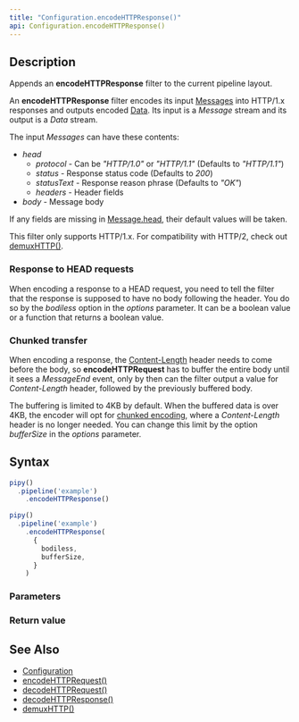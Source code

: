 ```yaml
---
title: "Configuration.encodeHTTPResponse()"
api: Configuration.encodeHTTPResponse()
---
```


## Description

Appends an **encodeHTTPResponse** filter to the current pipeline layout.

An **encodeHTTPResponse** filter encodes its input [Messages](/reference/api/Message) into HTTP/1.x responses and outputs encoded [Data](/reference/api/Data). Its input is a _Message_ stream and its output is a _Data_ stream.

<FilterDiagram
  name="encodeHTTPResponse"
  input="Message"
  output="Data"
/>

The input _Messages_ can have these contents:

* _head_
  - _protocol_ - Can be _"HTTP/1.0"_ or _"HTTP/1.1"_ (Defaults to _"HTTP/1.1"_)
  - _status_ - Response status code (Defaults to _200_)
  - _statusText_ - Response reason phrase (Defaults to _"OK"_)
  - _headers_ - Header fields
* _body_ - Message body

If any fields are missing in [Message.head](/reference/api/Message/head), their default values will be taken.

This filter only supports HTTP/1.x. For compatibility with HTTP/2, check out [demuxHTTP()](/reference/api/Configuration/demuxHTTP).

### Response to HEAD requests

When encoding a response to a HEAD request, you need to tell the filter that the response is supposed to have no body following the header. You do so by the _bodiless_ option in the _options_ parameter. It can be a boolean value or a function that returns a boolean value.

### Chunked transfer

When encoding a response, the [Content-Length](https://developer.mozilla.org/docs/Web/HTTP/Headers/Content-Length) header needs to come before the body, so **encodeHTTPRequest** has to buffer the entire body until it sees a _MessageEnd_ event, only by then can the filter output a value for _Content-Length_ header, followed by the previously buffered body.

The buffering is limited to 4KB by default. When the buffered data is over 4KB, the encoder will opt for [chunked encoding](https://developer.mozilla.org/docs/Web/HTTP/Headers/Transfer-Encoding#chunked_encoding), where a _Content-Length_ header is no longer needed. You can change this limit by the option _bufferSize_ in the _options_ parameter.

## Syntax

``` js
pipy()
  .pipeline('example')
    .encodeHTTPResponse()

pipy()
  .pipeline('example')
    .encodeHTTPResponse(
      {
        bodiless,
        bufferSize,
      }
    )
```

### Parameters

<Parameters/>

### Return value

<ReturnValue/>

## See Also

* [Configuration](/reference/api/Configuration)
* [encodeHTTPRequest()](/reference/api/Configuration/encodeHTTPRequest)
* [decodeHTTPRequest()](/reference/api/Configuration/decodeHTTPRequest)
* [decodeHTTPResponse()](/reference/api/Configuration/decodeHTTPResponse)
* [demuxHTTP()](/reference/api/Configuration/demuxHTTP)
